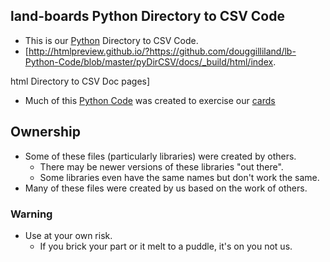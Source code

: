 == land-boards Python Directory to CSV Code ==

* This is our [https://www.python.org/ Python] Directory to CSV Code.
* [http://htmlpreview.github.io/?https://github.com/douggilliland/lb-Python-Code/blob/master/pyDirCSV/docs/_build/html/index.
html Directory to CSV Doc pages]
* Much of this [http://land-boards.com/blwiki/index.php?title=Python_Code Python Code] was created to exercise our [http://land-boards.com/blwiki/index.php cards]

== Ownership ==

* Some of these files (particularly libraries) were created by others.
** There may be newer versions of these libraries "out there".
** Some libraries even have the same names but don't work the same.
* Many of these files were created by us based on the work of others.

=== Warning ===

* Use at your own risk.
** If you brick your part or it melt to a puddle, it's on you not us.

